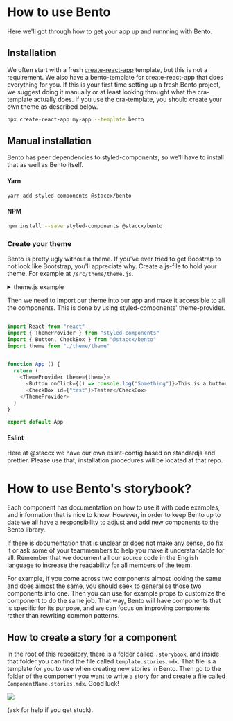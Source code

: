 
<Meta title="Intro|How to use Bento" component={Image} />

# How to use Bento
Here we'll got through how to get your app up and runnning with Bento.

## Installation
We often start with a fresh [create-react-app](https://reactjs.org/docs/create-a-new-react-app.html) template, but this is not a requirement. We also have a bento-template for create-react-app that does everything for you. If this is your first time setting up a fresh Bento project, we suggest doing it manually or at least looking throught what the cra-template actually does.
If you use the cra-template, you should create your own theme as described below.

```bash
npx create-react-app my-app --template bento
```

## Manual installation
Bento has peer dependencies to styled-components, so we'll have to install that as well as Bento itself.

#### Yarn
```bash
yarn add styled-components @staccx/bento
```

#### NPM
```bash
npm install --save styled-components @staccx/bento
```

### Create your theme
Bento is pretty ugly without a theme. If you've ever tried to get Boostrap to not look like Bootstrap, you'll appreciate why. 
Create a js-file to hold your theme. For example at `/src/theme/theme.js`. 

<details><summary>theme.js example</summary>
<p>

```js
import { css } from "styled-components"
import { theming } from "@staccx/base"

const reset = theming.createGlobal({
  baseReset: theming.cssResets
})

const borderRadius = "0px"
const headerHeight = "70px"

const targetSize = {
  small: "36px",
  normal: "44px"
}

const wrapper = {
  small: "460px",
  medium: "720px",
  large: "1158px",
  huge: "1440px",
  breakout: "640px"
}

const spacing = {
  grid: "7vh",
  huge: "96px",
  largePlus: "72px",
  large: "48px",
  mediumPlus: "32px",
  medium: "24px",
  small: "12px",
  tiny: "6px",
  flush: "0"
}

const color = {
  bg: "#F4F2F1",
  primary: "#0000A0",
  primaryLight: "#DCEDFF",
  secondary: "#FDECE4",
  gray: "#646464",
  text: "#000040",
  white: "#fff",
  link: "#0000A0",
  red: "#FC6161",
  yellow: "#FFE184",
  line: "#C9C7C7",
  wcag: "#777",
  disabled: "#E4E4E4",
  warning: "#FC6161",
  black: "#000",
  subtleHover: "#EDF2F7"
}

const font = {
  h1: "32px",
  h2: "26px",
  h3: "22px",
  h4: "18px",
  h5: "16px",
  h6: "14px",
  base: "14px"
}

const fontWeight = {
  bold: "700",
  normal: "400"
}

const webfonts = {
  google: {
    families: [
      "Montserrat:400,500,600,700"
    ]
  }
}

const fontFamily = {
  heading: "Montserrat",
  body: "Montserrat"
}

const theme = new theming.Theme(
    {},
    {
      name: "My theme",
      font,
      fontWeight,
      webfonts,
      color,
      wrapper,
      targetSize,
      borderRadius,
      headerHeight,
      fontFamily,
      spacing
    }
  )
  .add(reset)

export default theme
```

</p>
</details>

Then we need to import our theme into our app and make it accessible to all the components. This is done by using styled-components' theme-provider.



```js

import React from "react"
import { ThemeProvider } from "styled-components"
import { Button, CheckBox } from "@staccx/bento"
import theme from "./theme/theme"


function App () {
  return (
    <ThemeProvider theme={theme}>
      <Button onClick={() => console.log("Something")}>This is a button</Button>
      <CheckBox id={"test"}>Tester</CheckBox>
    </ThemeProvider>
  )
}

export default App

```



#### Eslint
Here at @staccx we have our own eslint-config based on standardjs and prettier. Please use that, installation procedures will be located at that repo.

# How to use Bento's storybook?
Each component has documentation on how to use it with code examples, and information that is nice to know. However, in order to keep Bento up to date we all have a responsibility to adjust and add new components to the Bento library.

If there is documentation that is unclear or does not make any sense, do fix it or ask some of your teammembers to help you make it understandable for all. Remember that we document all our source code in the English language to increase the readability for all members of the team.

For example, if you come across two components almost looking the same and does almost the same, you should seek to generalise those two components into one. Then you can use for example props to customize the component to do the same job. That way, Bento will have components
that is specific for its purpose, and we can focus on improving components rather than rewriting common patterns.

## How to create a story for a component
In the root of this repository, there is a folder called `.storybook`, and inside that folder you can find the file called `template.stories.mdx`.
That file is a template for you to use when creating new stories in Bento.
Then go to the folder of the component you want to write a story for and create a file called `ComponentName.stories.mdx`.  Good luck!


<Image src="https://media1.tenor.com/images/e9f8cbc1f7700ba31de15769b1fb9377/tenor.gif?itemid=6213101" />

(ask for help if you get stuck). 
